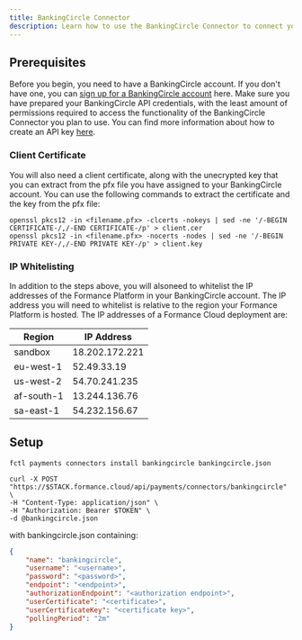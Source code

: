 ```yaml
---
title: BankingCircle Connector
description: Learn how to use the BankingCircle Connector to connect your Formance Platform with your BankingCircle account.
---
```


## Prerequisites

Before you begin, you need to have a BankingCircle account. If you don't have one, you can [sign up for a BankingCircle account](https://www.bankingcircle.com/contact-us) here. Make sure you have prepared your BankingCircle API credentials, with the least amount of permissions required to access the functionality of the BankingCircle Connector you plan to use. You can find more information about how to create an API key [here](https://docs.bankingcircleconnect.com/).

### Client Certificate

You will also need a client certificate, along with the unecrypted key that you can extract from the pfx file you have assigned to your BankingCircle account. You can use the following commands to extract the certificate and the key from the pfx file:

```shell
openssl pkcs12 -in <filename.pfx> -clcerts -nokeys | sed -ne '/-BEGIN CERTIFICATE-/,/-END CERTIFICATE-/p' > client.cer
openssl pkcs12 -in <filename.pfx> -nocerts -nodes | sed -ne '/-BEGIN PRIVATE KEY-/,/-END PRIVATE KEY-/p' > client.key
```

### IP Whitelisting

In addition to the steps above, you will alsoneed to whitelist the IP addresses of the Formance Platform in your BankingCircle account. The IP address you will need to whitelist is relative to the region your Formance Platform is hosted. The IP addresses of a Formance Cloud deployment are:

| Region     | IP Address     |
|------------|----------------|
| sandbox    | 18.202.172.221 |
| eu-west-1  | 52.49.33.19    |
| us-west-2  | 54.70.241.235  |
| af-south-1 | 13.244.136.76  |
| sa-east-1  | 54.232.156.67  |

<ApiWarning/>

## Setup

<StackCmd>

```shell
fctl payments connectors install bankingcircle bankingcircle.json
```

```shell
curl -X POST "https://$STACK.formance.cloud/api/payments/connectors/bankingcircle" \
-H "Content-Type: application/json" \
-H "Authorization: Bearer $TOKEN" \
-d @bankingcircle.json
```

</StackCmd>

with bankingcircle.json containing:

```json
{
    "name": "bankingcircle",
    "username": "<username>",
    "password": "<password>",
    "endpoint": "<endpoint>",
    "authorizationEndpoint": "<authorization endpoint>",
    "userCertificate": "<certificate>",
    "userCertificateKey": "<certificate key>",
    "pollingPeriod": "2m"
}
```